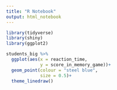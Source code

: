 ```yaml
---
title: "R Notebook"
output: html_notebook
---
```


```r
library(tidyverse)
library(shiny)
library(ggplot2)
```

```r
students_big %>% 
  ggplot(aes(x = reaction_time,
             y = score_in_memory_game))+
  geom_point(colour = "steel blue",
             size = 0.5)+
  theme_linedraw()
```

